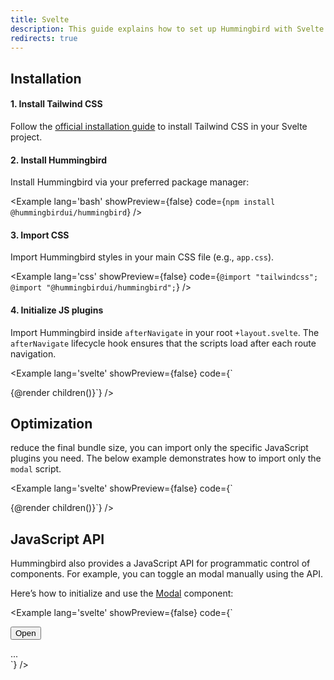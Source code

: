 ```yaml
---
title: Svelte
description: This guide explains how to set up Hummingbird with Svelte and SvelteKit using Tailwind CSS. It covers project setup, configuration, and usage so you can quickly build and style components in your Svelte app.
redirects: true
---
```


## Installation

#### 1. Install Tailwind CSS

Follow the <a href="https://tailwindcss.com/docs/installation/framework-guides/sveltekit" target="_blank" rel="noopener noreferrer">official installation guide</a> to install Tailwind CSS in your Svelte project.

#### 2. Install Hummingbird

Install Hummingbird via your preferred package manager:

<Example lang='bash' showPreview={false} code={`npm install @hummingbirdui/hummingbird`} />

#### 3. Import CSS

Import Hummingbird styles in your main CSS file (e.g., `app.css`).

<Example lang='css' showPreview={false} 
  code={`@import "tailwindcss";
  @import "@hummingbirdui/hummingbird";`} />

#### 4. Initialize JS plugins

Import Hummingbird inside `afterNavigate` in your root `+layout.svelte`. The `afterNavigate` lifecycle hook ensures that the scripts load after each route navigation.

<Example lang='svelte' showPreview={false}
  code={`<!-- +layout.svelte -->
  <script>
    let { children } = $props();

    afterNavigate(() => {
      import('@hummingbirdui/hummingbird')
    })
  </script>
  {@render children()}`} />

## Optimization

reduce the final bundle size, you can import only the specific JavaScript plugins you need. The below example demonstrates how to import only the `modal` script.

<Example lang='svelte' showPreview={false}
  code={`<!-- +layout.svelte -->
  <script>
    let { children } = $props();

    afterNavigate(() => {
      // import('@hummingbirdui/hummingbird/lib/esm/scripts/alert');
      // import('@hummingbirdui/hummingbird/lib/esm/scripts/button');
      // import('@hummingbirdui/hummingbird/lib/esm/scripts/carousel');
      // import('@hummingbirdui/hummingbird/lib/esm/scripts/collapse');
      // import('@hummingbirdui/hummingbird/lib/esm/scripts/dropdown');
      import('@hummingbirdui/hummingbird/lib/esm/scripts/modal');
      // import('@hummingbirdui/hummingbird/lib/esm/scripts/offcanvas');
      // import('@hummingbirdui/hummingbird/lib/esm/scripts/popover');
      // import('@hummingbirdui/hummingbird/lib/esm/scripts/scrollspy');
      // import('@hummingbirdui/hummingbird/lib/esm/scripts/tab');
      // import('@hummingbirdui/hummingbird/lib/esm/scripts/toast');
      // import('@hummingbirdui/hummingbird/lib/esm/scripts/tooltip');
    })
  </script>
  {@render children()}`} />

## JavaScript API

Hummingbird also provides a JavaScript API for programmatic control of components. For example, you can toggle an modal manually using the API.

Here’s how to initialize and use the [Modal](/docs/components/modal) component:

<Example lang='svelte' showPreview={false}
  code={`<script>

    afterNavigate(async () => {
      const { Modal } = await import('@hummingbirdui/hummingbird');
      const openBtn = document.querySelector('[data-open-demo-modal]')
      const myModal = new Modal('.modal')
      openBtn?.addEventListener("click", () => {
        myModal.toggle()
      })
    })

  </script>

  <button class='btn btn-primary' data-open-demo-modal>Open</button>
  <div class="modal">...</div>`} />
